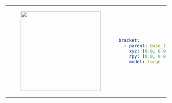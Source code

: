 <table>
    <tr>
        <td>
            <center>
            <figure>
                <img
                    src={require("./img/bracket_large.png").default}
                    width="250"
                />
            </figure>
            </center>
        </td>
<td>

```yaml
bracket:
  - parent: base_link
    xyz: [0.0, 0.0, 0.0]
    rpy: [0.0, 0.0, 0.0]
    model: large
```
</td>
</tr>
</table>
